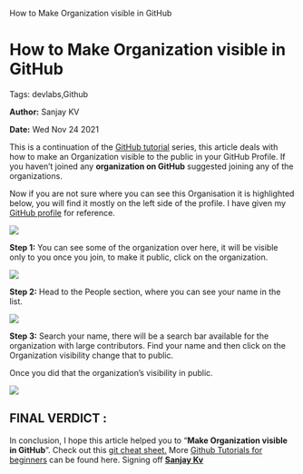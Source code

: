    How to Make Organization visible in GitHub

How to Make Organization visible in GitHub
==========================================

Tags: devlabs,Github

**Author:** Sanjay KV

**Date:** Wed Nov 24 2021

This is a continuation of the [GitHub tutorial](https://recodehive.com/github-tutorials/) series, this article deals with how to make an Organization visible to the public in your GitHub Profile. If you haven’t joined any **organization on GitHub** suggested joining any of the organizations.

Now if you are not sure where you can see this Organisation it is highlighted below, you will find it mostly on the left side of the profile. I have given my [GitHub profile](https://github.com/sanjay-kv) for reference.

![](https://recodehive.com/wp-content/uploads/2021/10/image-28-1024x473.png)

**Step 1:** You can see some of the organization over here, it will be visible only to you once you join, to make it public, click on the organization.

![](https://recodehive.com/wp-content/uploads/2021/10/image-29.png)

**Step 2:** Head to the People section, where you can see your name in the list.

![](https://recodehive.com/wp-content/uploads/2021/10/image-30-1024x488.png)

**Step 3:** Search your name, there will be a search bar available for the organization with large contributors. Find your name and then click on the Organization visibility change that to public.

Once you did that the organization’s visibility in public.

![](https://recodehive.com/wp-content/uploads/2021/10/image-32.png)

FINAL VERDICT :
---------------

In conclusion, I hope this article helped you to “**Make Organization visible in GitHub**”. Check out this [git cheat sheet.](https://recodehive.com/git-cheat-sheet-50-git-commands-git-tutorials/) More [Github Tutorials for beginners](https://recodehive.com/github-tutorials/) can be found here. Signing off **[Sanjay Kv](https://recodehive.com/about-us/)**